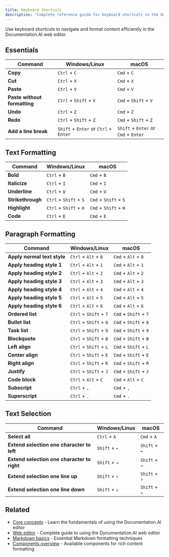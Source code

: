 ```yaml
---
title: Keyboard Shortcuts
description: "Complete reference guide for keyboard shortcuts in the Documentation.AI web editor, organized by function and platform"
---
```



Use keyboard shortcuts to navigate and format content efficiently in the Documentation.AI web editor. 




## Essentials

| Command | Windows/Linux | macOS |
|---------|--------------|-------|
| **Copy** | `Ctrl` + `C` | `Cmd` + `C` |
| **Cut** | `Ctrl` + `X` | `Cmd` + `X` |
| **Paste** | `Ctrl` + `V` | `Cmd` + `V` |
| **Paste without formatting** | `Ctrl` + `Shift` + `V` | `Cmd` + `Shift` + `V` |
| **Undo** | `Ctrl` + `Z` | `Cmd` + `Z` |
| **Redo** | `Ctrl` + `Shift` + `Z` | `Cmd` + `Shift` + `Z` |
| **Add a line break** | `Shift` + `Enter` or `Ctrl` + `Enter` | `Shift` + `Enter` or `Cmd` + `Enter` |

## Text Formatting

| Command | Windows/Linux | macOS |
|---------|--------------|-------|
| **Bold** | `Ctrl` + `B` | `Cmd` + `B` |
| **Italicize** | `Ctrl` + `I` | `Cmd` + `I` |
| **Underline** | `Ctrl` + `U` | `Cmd` + `U` |
| **Strikethrough** | `Ctrl` + `Shift` + `S` | `Cmd` + `Shift` + `S` |
| **Highlight** | `Ctrl` + `Shift` + `H` | `Cmd` + `Shift` + `H` |
| **Code** | `Ctrl` + `E` | `Cmd` + `E` |

## Paragraph Formatting

| Command | Windows/Linux | macOS |
|---------|--------------|-------|
| **Apply normal text style** | `Ctrl` + `Alt` + `0` | `Cmd` + `Alt` + `0` |
| **Apply heading style 1** | `Ctrl` + `Alt` + `1` | `Cmd` + `Alt` + `1` |
| **Apply heading style 2** | `Ctrl` + `Alt` + `2` | `Cmd` + `Alt` + `2` |
| **Apply heading style 3** | `Ctrl` + `Alt` + `3` | `Cmd` + `Alt` + `3` |
| **Apply heading style 4** | `Ctrl` + `Alt` + `4` | `Cmd` + `Alt` + `4` |
| **Apply heading style 5** | `Ctrl` + `Alt` + `5` | `Cmd` + `Alt` + `5` |
| **Apply heading style 6** | `Ctrl` + `Alt` + `6` | `Cmd` + `Alt` + `6` |
| **Ordered list** | `Ctrl` + `Shift` + `7` | `Cmd` + `Shift` + `7` |
| **Bullet list** | `Ctrl` + `Shift` + `8` | `Cmd` + `Shift` + `8` |
| **Task list** | `Ctrl` + `Shift` + `9` | `Cmd` + `Shift` + `9` |
| **Blockquote** | `Ctrl` + `Shift` + `B` | `Cmd` + `Shift` + `B` |
| **Left align** | `Ctrl` + `Shift` + `L` | `Cmd` + `Shift` + `L` |
| **Center align** | `Ctrl` + `Shift` + `E` | `Cmd` + `Shift` + `E` |
| **Right align** | `Ctrl` + `Shift` + `R` | `Cmd` + `Shift` + `R` |
| **Justify** | `Ctrl` + `Shift` + `J` | `Cmd` + `Shift` + `J` |
| **Code block** | `Ctrl` + `Alt` + `C` | `Cmd` + `Alt` + `C` |
| **Subscript** | `Ctrl` + `,` | `Cmd` + `,` |
| **Superscript** | `Ctrl` + `.` | `Cmd` + `.` |



## Text Selection

| Command | Windows/Linux | macOS |
|---------|--------------|-------|
| **Select all** | `Ctrl` + `A` | `Cmd` + `A` |
| **Extend selection one character to left** | `Shift` + `←` | `Shift` + `←` |
| **Extend selection one character to right** | `Shift` + `→` | `Shift` + `→` |
| **Extend selection one line up** | `Shift` + `↑` | `Shift` + `↑` |
| **Extend selection one line down** | `Shift` + `↓` | `Shift` + `↓` |



## Related

- [Core concepts](../getting-started/core-concepts.mdx) - Learn the fundamentals of using the Documentation.AI editor
- [Web editor](./web-editor.mdx) - Complete guide to using the Documentation.AI web editor
- [Markdown basics](./markdown-basics.mdx) - Essential Markdown formatting techniques
- [Components overview](../components/components-overview.mdx) - Available components for rich content formatting

